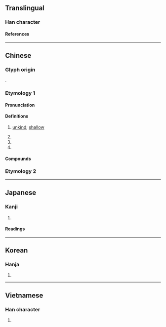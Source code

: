 {{also|灕}}
{{character info}}
==Translingual==

===Han character===
{{Han char|rn=85|rad=水|as=10|sn=13|four=30127|canj=EYUB|ids=⿰氵离}}

====References====
{{Han ref|kx=0645.200|dkj=18127|dj=1054.110|hdz=31705.030|uh=6F13}}

----

==Chinese==

===Glyph origin===
{{Han etym}}
{{Han compound|水|离|ls=psc|c1=s|c2=p|t1=water}}.

===Etymology 1===
{{zh-forms}}

====Pronunciation====
{{zh-pron
|m=lí
|c=lei4
|mn=ml:lî
|mc=y
|oc=y
|cat=v,n,a
}}

====Definitions====
{{zh-hanzi}}

# {{lb|zh|literary}}  [[unkind]]; [[shallow]]
# {{zh-used|淋漓}}
# {{zh-alt-form|醨|dilute wine}}
# {{zh-alt-form|離|to depart from; to deviate from}}

====Compounds====
{{zh-der|淋漓|悲泗淋漓|人心渙漓|淋漓痛快|漓漓拉拉|澆漓|痛快淋漓|淋漓盡致|淋淋漓漓|酣暢淋漓|酣嬉淋漓|興會淋漓|血肉淋漓}}

===Etymology 2===
{{zh-see|灕}}

----

==Japanese==

===Kanji===
{{ja-kanji|grade=|rs=水10}}

# {{rfdef|ja|sort=水10}}

====Readings====
{{ja-readings
|on=り
|kun=うすい
}}

----

==Korean==

===Hanja===
{{ko-hanja|hangeul=[[리]]>[[이]]|eumhun=|rv=ri>i|mr=ri>i|y=li>i}}

# {{rfdef|ko|sort=水10}}

----

==Vietnamese==

===Han character===
{{vi-readings|rs=水10|reading=lầy}}

# {{rfdef|vi|sort=水10}}